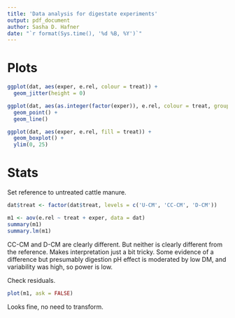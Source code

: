 ```yaml
---
title: 'Data analysis for digestate experiments'
output: pdf_document
author: Sasha D. Hafner
date: "`r format(Sys.time(), '%d %B, %Y')`"
---
```


# Plots

```r
ggplot(dat, aes(exper, e.rel, colour = treat)) +
  geom_jitter(height = 0)
```

```r
ggplot(dat, aes(as.integer(factor(exper)), e.rel, colour = treat, group = interaction(treat, rep))) +
  geom_point() +
  geom_line()
```

```r
ggplot(dat, aes(exper, e.rel, fill = treat)) +
  geom_boxplot() +
  ylim(0, 25)
```

# Stats

Set reference to untreated cattle manure.

```r
dat$treat <- factor(dat$treat, levels = c('U-CM', 'CC-CM', 'D-CM'))
```

```r
m1 <- aov(e.rel ~ treat + exper, data = dat)
summary(m1)
summary.lm(m1)
```

CC-CM and D-CM are clearly different.
But neither is clearly different from the reference.
Makes interpretation just a bit tricky.
Some evidence of a difference but presumably digestion pH effect is moderated by low DM, and variability was high, so power is low.

Check residuals.

```r
plot(m1, ask = FALSE)
```

Looks fine, no need to transform.



